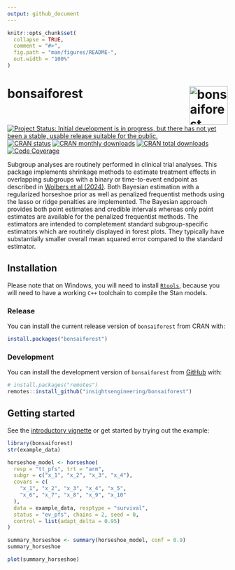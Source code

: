 ```yaml
---
output: github_document
---
```


<!-- markdownlint-disable-file -->
<!-- README.md is generated from README.Rmd. Please edit that file -->

```r
knitr::opts_chunk$set(
  collapse = TRUE,
  comment = "#>",
  fig.path = "man/figures/README-",
  out.width = "100%"
)
```

# bonsaiforest <a href="https://insightsengineering.github.io/bonsaiforest/latest-tag"><img src="man/figures/logo.png" align="right" height="88" alt="bonsaiforest website" /></a>

<!-- badges: start -->
[![Project Status: Initial development is in progress, but there has not yet been a stable, usable release suitable for the public.](https://www.repostatus.org/badges/latest/wip.svg)](https://www.repostatus.org/#wip)
[![CRAN status](https://www.r-pkg.org/badges/version-last-release/bonsaiforest)](https://www.r-pkg.org/badges/version-last-release/bonsaiforest)
[![CRAN monthly downloads](https://cranlogs.r-pkg.org/badges/bonsaiforest)](https://cranlogs.r-pkg.org/badges/bonsaiforest)
[![CRAN total downloads](https://cranlogs.r-pkg.org/badges/grand-total/bonsaiforest)](https://cranlogs.r-pkg.org/badges/grand-total/bonsaiforest)
[![Code Coverage](https://raw.githubusercontent.com/openpharma/bonsaiforest/_xml_coverage_reports/data/main/badge.svg)](https://openpharma.github.io/bonsaiforest/latest-tag/coverage-report/)
<!-- badges: end -->


Subgroup analyses are routinely performed in clinical trial analyses. This package implements
shrinkage methods to estimate treatment effects in overlapping subgroups with a binary or
time-to-event endpoint as described in [Wolbers et al (2024)](https://arxiv.org/pdf/2407.11729).
Both Bayesian estimation with a regularized horseshoe prior as well as penalized frequentist
methods using the lasso or ridge penalties are implemented. The Bayesian approach provides
both point estimates and credible intervals whereas only point estimates are available for the
penalized frequentist methods. The estimators are intended to completement standard
subgroup-specific estimators which are routinely displayed in forest plots. They typically have
substantially smaller overall mean squared error compared to the standard estimator.

## Installation

Please note that on Windows, you will need to install [`Rtools`](https://cran.r-project.org/bin/windows/Rtools/),
because you will need to have a working `C++` toolchain to compile the Stan models.

### Release

You can install the current release version of `bonsaiforest` from CRAN with:

```r
install.packages("bonsaiforest")
```

### Development

You can install the development version of `bonsaiforest` from [GitHub](https://github.com/) with:

```r
# install.packages("remotes")
remotes::install_github("insightsengineering/bonsaiforest")
```

## Getting started

See the [introductory vignette](https://insightsengineering.github.io/bonsaiforest/main/articles/introduction.html) or get started by trying out the example:

```r
library(bonsaiforest)
str(example_data)

horseshoe_model <- horseshoe(
  resp = "tt_pfs", trt = "arm",
  subgr = c("x_1", "x_2", "x_3", "x_4"),
  covars = c(
    "x_1", "x_2", "x_3", "x_4", "x_5",
    "x_6", "x_7", "x_8", "x_9", "x_10"
  ),
  data = example_data, resptype = "survival",
  status = "ev_pfs", chains = 2, seed = 0,
  control = list(adapt_delta = 0.95)
)

summary_horseshoe <- summary(horseshoe_model, conf = 0.9)
summary_horseshoe

plot(summary_horseshoe)
```
